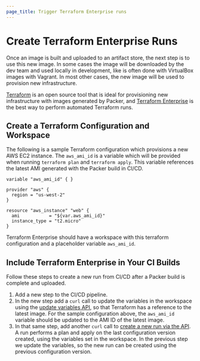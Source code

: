 ```yaml
---
page_title: Trigger Terraform Enterprise runs
---
```


# Create Terraform Enterprise Runs

Once an image is built and uploaded to an artifact store, the next step is to
use this new image. In some cases the image will be downloaded by the dev team
and used locally in development, like is often done with VirtualBox images with
Vagrant. In most other cases, the new image will be used to provision new
infrastructure.

[Terraform](https://www.terraform.io/) is an open source tool that is ideal for
provisioning new infrastructure with images generated by Packer, and [Terraform
Enterprise](https://www.hashicorp.com/products/terraform/) is the best way to
perform automated Terraform runs.

## Create a Terraform Configuration and Workspace

The following is a sample Terraform configuration which provisions a new AWS
EC2 instance. The `aws_ami_id` is a variable which will be provided when
running `terraform plan` and `terraform apply`. This variable references the
latest AMI generated with the Packer build in CI/CD.

```hcl
variable "aws_ami_id" { }

provider "aws" {
  region = "us-west-2"
}

resource "aws_instance" "web" {
  ami           = "${var.aws_ami_id}"
  instance_type = "t2.micro"
}
```

Terraform Enterprise should have a workspace with this terraform configuration
and a placeholder variable `aws_ami_id`.

## Include Terraform Enterprise in Your CI Builds

Follow these steps to create a new run from CI/CD after a Packer build is
complete and uploaded.

1. Add a new step to the CI/CD pipeline.
2. In the new step add a `curl` call to update the variables in the workspace
   using the [update variables
   API](https://www.terraform.io/docs/enterprise/api/variables.html#update-variables),
   so that Terraform has a reference to the latest image. For the sample
   configuration above, the `aws_ami_id` variable should be updated to the AMI
   ID of the latest image.
3. In that same step, add another `curl` call to [create a new run via the
   API](https://www.terraform.io/docs/enterprise/api/run.html#create-a-run).
   A run performs a plan and apply on the last configuration version created,
   using the variables set in the workspace. In the previous step we update the
   variables, so the new run can be created using the previous configuration
   version.
